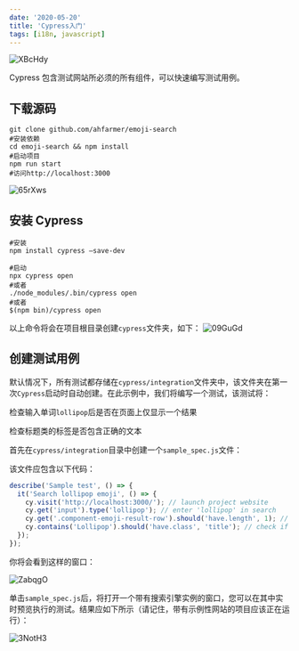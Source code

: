 ```yaml
---
date: '2020-05-20'
title: 'Cypress入门'
tags: [i18n, javascript]
---
```


![XBcHdy](https://pics-rust.vercel.app/uPic/XBcHdy.jpg)

Cypress 包含测试网站所必须的所有组件，可以快速编写测试用例。

## 下载源码

```shell
git clone github.com/ahfarmer/emoji-search
#安装依赖
cd emoji-search && npm install
#启动项目
npm run start
#访问http://localhost:3000
```

![65rXws](https://pics-rust.vercel.app/uPic/65rXws.jpg)

## 安装 Cypress

```shell
#安装
npm install cypress —save-dev

#启动
npx cypress open
#或者
./node_modules/.bin/cypress open
#或者
$(npm bin)/cypress open
```

以上命令将会在项目根目录创建`cypress`文件夹，如下： ![09GuGd](https://pics-rust.vercel.app/uPic/09GuGd.jpg)

## 创建测试用例

默认情况下，所有测试都存储在`cypress/integration`文件夹中，该文件夹在第一次`Cypress`启动时自动创建。在此示例中，我们将编写一个测试，该测试将：

检查输入单词`lollipop`后是否在页面上仅显示一个结果

检查标题类的标签是否包含正确的文本

首先在`cypress/integration`目录中创建一个`sample_spec.js`文件：

该文件应包含以下代码：

```javascript
describe('Sample test', () => {
  it('Search lollipop emoji', () => {
    cy.visit('http://localhost:3000/'); // launch project website
    cy.get('input').type('lollipop'); // enter 'lollipop' in search
    cy.get('.component-emoji-result-row').should('have.length', 1); // check if only 1 result is returned
    cy.contains('Lollipop').should('have.class', 'title'); // check if returned element contains 'title' class
  });
});
```

你将会看到这样的窗口：

![ZabqgO](https://pics-rust.vercel.app/uPic/ZabqgO.jpg)

单击`sample_spec.js`后，将打开一个带有搜索引擎实例的窗口，您可以在其中实时预览执行的测试。结果应如下所示（请记住，带有示例性网站的项目应该正在运行）：

![3NotH3](https://pics-rust.vercel.app/uPic/3NotH3.jpg)
